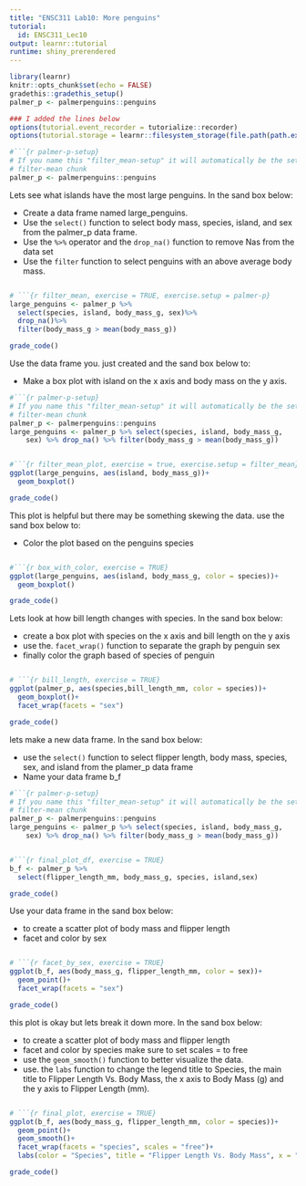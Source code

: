 ```yaml
---
title: "ENSC311 Lab10: More penguins"
tutorial:
  id: ENSC311_Lec10
output: learnr::tutorial
runtime: shiny_prerendered
---
```

<!-- File created by tutorialize.  Do not edit by hand. -->


```r
library(learnr)
knitr::opts_chunk$set(echo = FALSE)
gradethis::gradethis_setup()
palmer_p <- palmerpenguins::penguins

### I added the lines below
options(tutorial.event_recorder = tutorialize::recorder)
options(tutorial.storage = learnr::filesystem_storage(file.path(path.expand("~"), "_learnr_storage_")))

```



```r
#```{r palmer-p-setup}
# If you name this "filter_mean-setup" it will automatically be the setup for 
# filter-mean chunk
palmer_p <- palmerpenguins::penguins
```


Lets see what islands have the most large penguins. In the sand box below:

- Create a data frame named large_penguins.
- Use the `select()` function to select body mass, species, island, and sex from the palmer_p data frame.
- Use the `%>%` operator and the `drop_na()` function to remove Nas from the data set
- Use the `filter` function to select penguins with an above average body mass.

```r

```

```r
# ```{r filter_mean, exercise = TRUE, exercise.setup = palmer-p}
large_penguins <- palmer_p %>%
  select(species, island, body_mass_g, sex)%>%
  drop_na()%>%
  filter(body_mass_g > mean(body_mass_g))
```

```r
grade_code()
```
Use the data frame you. just created and the sand box below to:

- Make a box plot with island on the x axis and body mass on the y axis.
 
```r
#```{r palmer-p-setup}
# If you name this "filter_mean-setup" it will automatically be the setup for 
# filter-mean chunk
palmer_p <- palmerpenguins::penguins
large_penguins <- palmer_p %>% select(species, island, body_mass_g, 
    sex) %>% drop_na() %>% filter(body_mass_g > mean(body_mass_g))
```

```r

```

```r
#```{r filter_mean_plot, exercise = true, exercise.setup = filter_mean}
ggplot(large_penguins, aes(island, body_mass_g))+
  geom_boxplot()
```

```r
grade_code()
```

This plot is helpful but there may be something skewing the data.  use the sand box below to:

- Color the plot based on the penguins species

```r

```

```r
#```{r box_with_color, exercise = TRUE}
ggplot(large_penguins, aes(island, body_mass_g, color = species))+
  geom_boxplot()
```

```r
grade_code()
```

Lets look at how bill length changes with species.  In the sand box below:

- create a box plot with species on the x axis and bill length on the y axis
- use the. `facet_wrap()` function to separate the graph by penguin sex
- finally color the graph based of species of penguin

```r

```

```r
# ```{r bill_length, exercise = TRUE}
ggplot(palmer_p, aes(species,bill_length_mm, color = species))+
  geom_boxplot()+
  facet_wrap(facets = "sex")
```

```r
grade_code()
```

lets make a new data frame.  In the sand box below:

- use the `select()` function to select flipper length, body mass, species, sex, and island from the plamer_p data frame
- Name your data frame b_f

```r
#```{r palmer-p-setup}
# If you name this "filter_mean-setup" it will automatically be the setup for 
# filter-mean chunk
palmer_p <- palmerpenguins::penguins
large_penguins <- palmer_p %>% select(species, island, body_mass_g, 
    sex) %>% drop_na() %>% filter(body_mass_g > mean(body_mass_g))
```

```r

```

```r
#```{r final_plot_df, exercise = TRUE}
b_f <- palmer_p %>%
  select(flipper_length_mm, body_mass_g, species, island,sex)
```

```r
grade_code()
```

Use your data frame in the sand box below:

- to create a scatter plot of body mass and flipper length
- facet and color by sex

```r

```

```r
# ```{r facet_by_sex, exercise = TRUE}
ggplot(b_f, aes(body_mass_g, flipper_length_mm, color = sex))+
  geom_point()+
  facet_wrap(facets = "sex")
```

```r
grade_code()
```

this plot is okay but lets break it down more. In the sand box below:

- to create a scatter plot of body mass and flipper length
- facet and color by species make sure to set scales = to free 
- use the `geom_smooth()` function to better visualize the data.
- use. the `labs` function to change the legend title to Species, the main title to Flipper Length Vs. Body Mass, the x axis to Body Mass (g) and the y axis to Flipper Length (mm).

```r

```

```r
# ```{r final_plot, exercise = TRUE}
ggplot(b_f, aes(body_mass_g, flipper_length_mm, color = species))+
  geom_point()+
  geom_smooth()+
  facet_wrap(facets = "species", scales = "free")+
  labs(color = "Species", title = "Flipper Length Vs. Body Mass", x = "Body Mass (g)", y = "Flipper Length (mm)")
```

```r
grade_code()
```
